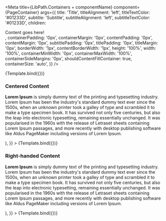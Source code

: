 


<Meta
    title={LibPath.Containers + componentName}
    component={PageContainer}
    args={{
        title: 'Title',
        titleAlignment: 'left',
        titleTextColor: '#01233D',
        subtitle: 'Subtitle',
        subtitleAlignment: 'left',
        subtitleTextColor: '#01233D',
        children: <div>Content goes here!</div>,
        containerPadding: '0px',
        containerMargin: '0px',
        contentPadding: '0px',
        contentMargin: '0px',
        subtitlePadding: '0px',
        titlePadding: '0px',
        titleMargin: '0px',
        borderWidth: '1px',
        contentBorderWidth: '1px',
        height: '100%',
        width: '100%',
        containerMinWidth: '0px',
        containerMaxWidth: '100%',
        containerSideMargins: '0px',
        shouldContentFillContainer: true,
        containerSize: 'auto',
    }}
/>

<DocsPageHeader
    componentName={componentName}
    componentDescription="This component is used to create a container which is supposed to stretch over a bigger area of the page. It can hold information like a title and text."
    addImportantNote={false}
    variant="stable"
/>

<Canvas withToolbar>
    <Story name="Base">{Template.bind({})}</Story>
</Canvas>

<DocsPageBody addStories={true} />

### Centered Content

<Canvas withToolbar>
    <Story
        name="Centered Content"
        args={{
            title: 'Lorem Ipsum',
            titleAlignment: 'center',
            titleTextColor: '#FFFFFF',
            subtitle: 'What is Lorem Ipsum?',
            subtitleAlignment: 'center',
            subtitleTextColor: '#FFFFFF',
            subtitlePadding: '5px',
            contentColor: '#FFFFFF',
            backgroundColor: '#000000',
            titlesColor: '#000000',
            borderWidth: '0px',
            contentBorderColor: '#999999',
            contentBorderWidth: '3px',
            contentPadding: '10px',
            containerPadding: '10px',
            children: (
                <div>
                    <p>
                        <b>Lorem Ipsum</b> is simply dummy text of the printing
                        and typesetting industry. Lorem Ipsum has been the
                        industry's standard dummy text ever since the 1500s,
                        when an unknown printer took a galley of type and
                        scrambled it to make a type specimen book. It has
                        survived not only five centuries, but also the leap into
                        electronic typesetting, remaining essentially unchanged.
                        It was popularised in the 1960s with the release of
                        Letraset sheets containing Lorem Ipsum passages, and
                        more recently with desktop publishing software like
                        Aldus PageMaker including versions of Lorem Ipsum.
                    </p>
                </div>
            ),
        }}
    >
        {Template.bind({})}
    </Story>
</Canvas>

### Right-handed Content

<Canvas withToolbar>
    <Story
        name="Right-handed Content"
        args={{
            title: 'Lorem Ipsum',
            titleAlignment: 'right',
            titleTextColor: '#2a3406',
            titlePadding: '10px',
            subtitle: 'What is Lorem Ipsum?',
            subtitleAlignment: 'right',
            subtitleTextColor: '#5c581a',
            subtitlePadding: '5px',
            contentColor: '#FFFFFF',
            titlesColor: '#817248',
            borderColor: 'red',
            borderWidth: '2px',
            contentBorderColor: 'blue',
            contentBorderWidth: '2px',
            contentPadding: '10px',
            contentMargin: '10px',
            containerPadding: '20px',
            children: (
                <div>
                    <p>
                        <b>Lorem Ipsum</b> is simply dummy text of the printing
                        and typesetting industry. Lorem Ipsum has been the
                        industry's standard dummy text ever since the 1500s,
                        when an unknown printer took a galley of type and
                        scrambled it to make a type specimen book. It has
                        survived not only five centuries, but also the leap into
                        electronic typesetting, remaining essentially unchanged.
                        It was popularised in the 1960s with the release of
                        Letraset sheets containing Lorem Ipsum passages, and
                        more recently with desktop publishing software like
                        Aldus PageMaker including versions of Lorem Ipsum.
                    </p>
                </div>
            ),
        }}
    >
        {Template.bind({})}
    </Story>
</Canvas>
